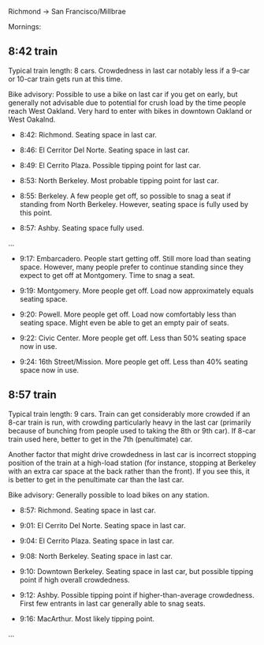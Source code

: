 Richmond -> San Francisco/Millbrae

Mornings:

== 8:42 train ==

Typical train length: 8 cars. Crowdedness in last car notably less if a 9-car or 10-car train gets run at this time. 

Bike advisory: Possible to use a bike on last car if you get on early, but generally not advisable due to potential for crush load by the time people reach West Oakland. Very hard to enter with bikes in downtown Oakland or West Oakalnd.

* 8:42: Richmond. Seating space in last car.

* 8:46: El Cerritor Del Norte. Seating space in last car.

* 8:49: El Cerrito Plaza. Possible tipping point for last car.

* 8:53: North Berkeley. Most probable tipping point for last car.

* 8:55: Berkeley. A few people get off, so possible to snag a seat if standing from North Berkeley. However, seating space is fully used by this point.

* 8:57: Ashby. Seating space fully used.

...

* 9:17: Embarcadero. People start getting off. Still more load than seating space. However, many people prefer to continue standing since they expect to get off at Montgomery. Time to snag a seat.

* 9:19: Montgomery. More people get off. Load now approximately equals seating space.

* 9:20: Powell. More people get off. Load now comfortably less than seating space. Might even be able to get an empty pair of seats.

* 9:22: Civic Center. More people get off. Less than 50% seating space now in use.

* 9:24: 16th Street/Mission. More people get off. Less than 40% seating space now in use.

== 8:57 train ==

Typical train length: 9 cars. Train can get considerably more crowded if an 8-car train is run, with crowding particularly heavy in the last car (primarily because of bunching from people used to taking the 8th or 9th car). If 8-car train used here, better to get in the 7th (penultimate) car.

Another factor that might drive crowdedness in last car is incorrect stopping position of the train at a high-load station (for instance, stopping at Berkeley with an extra car space at the back rather than the front). If you see this, it is better to get in the penultimate car than the last car.

Bike advisory: Generally possible to load bikes on any station.

* 8:57: Richmond. Seating space in last car.

* 9:01: El Cerrito Del Norte. Seating space in last car.

* 9:04: El Cerrito Plaza. Seating space in last car.

* 9:08: North Berkeley. Seating space in last car.

* 9:10: Downtown Berkeley. Seating space in last car, but possible tipping point if high overall crowdedness.

* 9:12: Ashby. Possible tipping point if higher-than-average crowdedness. First few entrants in last car generally able to snag seats.

* 9:16: MacArthur. Most likely tipping point.

...

